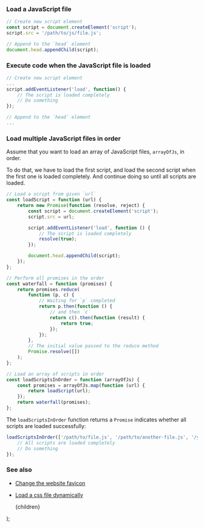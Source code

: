 
### Load a JavaScript file

```js
// Create new script element
const script = document.createElement('script');
script.src = '/path/to/js/file.js';

// Append to the `head` element
document.head.appendChild(script);
```

### Execute code when the JavaScript file is loaded

```js
// Create new script element
...
script.addEventListener('load', function() {
    // The script is loaded completely
    // Do something
});

// Append to the `head` element
...
```

### Load multiple JavaScript files in order

Assume that you want to load an array of JavaScript files, `arrayOfJs`, in order.

To do that, we have to load the first script, and load the second script when the first one is loaded completely. And continue doing so until all scripts are loaded.

```js
// Load a script from given `url`
const loadScript = function (url) {
    return new Promise(function (resolve, reject) {
        const script = document.createElement('script');
        script.src = url;

        script.addEventListener('load', function () {
            // The script is loaded completely
            resolve(true);
        });

        document.head.appendChild(script);
    });
};

// Perform all promises in the order
const waterfall = function (promises) {
    return promises.reduce(
        function (p, c) {
            // Waiting for `p` completed
            return p.then(function () {
                // and then `c`
                return c().then(function (result) {
                    return true;
                });
            });
        },
        // The initial value passed to the reduce method
        Promise.resolve([])
    );
};

// Load an array of scripts in order
const loadScriptsInOrder = function (arrayOfJs) {
    const promises = arrayOfJs.map(function (url) {
        return loadScript(url);
    });
    return waterfall(promises);
};
```

The `loadScriptsInOrder` function returns a `Promise` indicates whether all scripts are loaded successfully:

```js
loadScriptsInOrder(['/path/to/file.js', '/path/to/another-file.js', '/yet/another/file.js']).then(function () {
    // All scripts are loaded completely
    // Do something
});
```

### See also

-   [Change the website favicon](/change-the-website-favicon)
-   [Load a css file dynamically](/load-a-css-file-dynamically)

    <PostLayout keywords="" title="Load a JavaScript file dynamically">
        {children}
    </PostLayout>
);